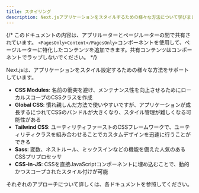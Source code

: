 ```yaml
---
title: スタイリング
description: Next.jsアプリケーションをスタイルするための様々な方法について学びましょう。
---
```


{/* このドキュメントの内容は、アプリルーターとページルーターの間で共有されています。 `<PagesOnly>Content</PagesOnly>`コンポーネントを使用して、ページルーターに特化したコンテンツを追加できます。共有コンテンツはコンポーネントでラップしないでください。 */}

Next.jsは、アプリケーションをスタイル設定するための様々な方法をサポートしています。

- **CSS Modules**: 名前の衝突を避け、メンテナンス性を向上させるためにローカルスコープのCSSクラスを作成
- **Global CSS**: 慣れ親しんだ方法で使いやすいですが、アプリケーションが成長するにつれてCSSのバンドルが大きくなり、スタイル管理が難しくなる可能性がある
- **Tailwind CSS**: ユーティリティファーストのCSSフレームワークで、ユーティリティクラスを組み合わせることでカスタムデザインを迅速に行うことができる
- **Sass**: 変数、ネストルール、ミックスインなどの機能を備えた人気のあるCSSプリプロセッサ
- **CSS-in-JS**: CSSを直接JavaScriptコンポーネントに埋め込むことで、動的かつスコープされたスタイル付けが可能

それぞれのアプローチについて詳しくは、各ドキュメントを参照してください。